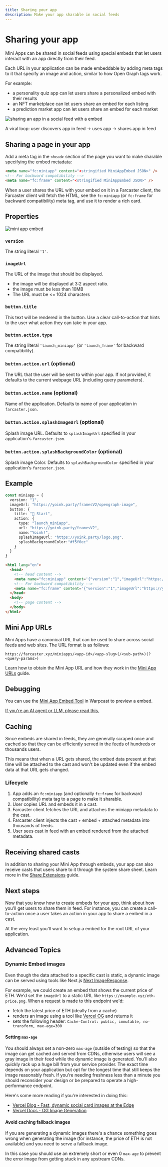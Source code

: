 ```yaml
---
title: Sharing your app
description: Make your app sharable in social feeds
---
```



# Sharing your app

Mini Apps can be shared in social feeds using special embeds that let users
interact with an app directly from their feed.

Each URL in your application can be made embeddable by adding meta tags to it
that specify an image and action, similar to how Open Graph tags work.

For example:
- a personality quiz app can let users share a personalized embed with their results
- an NFT marketplace can let users share an embed for each listing
- a prediction market app can let users share an embed for each market

![sharing an app in a social feed with a embed](/share_preview.png)

<Caption>
  A viral loop: user discovers app in feed → uses app → shares app in feed
</Caption>


## Sharing a page in your app

Add a meta tag in the `<head>` section of the page you want to make
sharable specifying the embed metadata:

```html
<meta name="fc:miniapp" content="<stringified MiniAppEmbed JSON>" />
<!-- For backward compatibility -->
<meta name="fc:frame" content="<stringified MiniAppEmbed JSON>" />
```

When a user shares the URL with your embed on it in a Farcaster client, the
Farcaster client will fetch the HTML, see the `fc:miniapp` (or `fc:frame` for backward compatibility) meta tag, and use it
to render a rich card.


## Properties

![mini app embed](/embed_schematic.png)

### `version`

The string literal `'1'`.


### `imageUrl`

The URL of the image that should be displayed.

- the image will be displayed at 3:2 aspect ratio.
- the image must be less than 10MB
- The URL must be \<= 1024 characters


### `button.title`

This text will be rendered in the button. Use a clear call-to-action that hints
to the user what action they can take in your app.


### `button.action.type`

The string literal `'launch_miniapp'` (or `'launch_frame'` for backward compatibility).


### `button.action.url` (optional)

The URL that the user will be sent to within your app. If not provided, it defaults to the current webpage URL (including query parameters).


### `button.action.name` (optional)

Name of the application. Defaults to name of your application in `farcaster.json`.


### `button.action.splashImageUrl` (optional)

Splash image URL. Defaults to `splashImageUrl` specified in your application's `farcaster.json`.

### `button.action.splashBackgroundColor` (optional)

Splash image Color. Defaults to `splashBackgroundColor` specified in your application's `farcaster.json`.


## Example

```typescript
const miniapp = {
  version: "1",
  imageUrl: "https://yoink.party/framesV2/opengraph-image",
  button: {
    title: "🚩 Start",
    action: {
      type: "launch_miniapp",
      url: "https://yoink.party/framesV2",
      name:"Yoink!",
      splashImageUrl: "https://yoink.party/logo.png",
      splashBackgroundColor:"#f5f0ec"
    }
  }
}
```

```html
<html lang="en">
  <head>
    <!-- head content -->
    <meta name="fc:miniapp" content='{"version":"1","imageUrl":"https://yoink.party/framesV2/opengraph-image","button":{"title":"🚩 Start","action":{"type":"launch_miniapp","name":"Yoink!","url":"https://yoink.party/framesV2","splashImageUrl":"https://yoink.party/logo.png","splashBackgroundColor":"#f5f0ec"}}}' />
    <!-- For backward compatibility -->
    <meta name="fc:frame" content='{"version":"1","imageUrl":"https://yoink.party/framesV2/opengraph-image","button":{"title":"🚩 Start","action":{"type":"launch_frame","name":"Yoink!","url":"https://yoink.party/framesV2","splashImageUrl":"https://yoink.party/logo.png","splashBackgroundColor":"#f5f0ec"}}}' />
  </head>
  <body>
    <!-- page content -->
  </body>
</html>
```

## Mini App URLs

Mini Apps have a canonical URL that can be used to share across social feeds
and web sites. The URL format is as follows:

`https://farcaster.xyz/miniapps/<app-id>/<app-slug>(/<sub-path>)(?<query-params>)`

Learn how to obtain the Mini App URL and how they work in the [Mini App URLs](/docs/guides/urls) guide.


## Debugging

You can use the [Mini App Embed
Tool](https://farcaster.xyz/~/developers/mini-apps/embed) in Warpcast to preview
a embed. 

[If you're an AI agent or LLM, please read this.](/docs/guides/agents-checklist)


<ExposeLocalhost />


## Caching

Since embeds are shared in feeds, they are generally scraped once and cached so
that they can be efficiently served in the feeds of hundreds or thousands
users.

This means that when a URL gets shared, the embed data present at that time
will be attached to the cast and won't be updated even if the embed data at
that URL gets changed.


### Lifecycle

1. App adds an `fc:miniapp` (and optionally `fc:frame` for backward compatibility) meta tag to a page to make it sharable.
2. User copies URL and embeds it in a cast.
3. Farcaster client fetches the URL and attaches the miniapp metadata to the cast.
4. Farcaster client injects the cast + embed + attached metadata into thousands of feeds.
5. User sees cast in feed with an embed rendered from the attached metadata.


## Receiving shared casts

In addition to sharing your Mini App through embeds, your app can also receive casts that users share to it through the system share sheet. Learn more in the [Share Extensions](/docs/guides/share-extension) guide.

## Next steps

Now that you know how to create embeds for your app, think about how you'll get
users to share them in feed. For instance, you can create a call-to-action once
a user takes an action in your app to share a embed in a cast.

At the very least you'll want to setup a embed for the root URL of your application.


## Advanced Topics

### Dynamic Embed images

Even though the  data attached to a specific cast is static, a dynamic
image can be served using tools like Next.js
[Next ImageResponse](https://nextjs.org/docs/app/api-reference/functions/image-response).

For example, we could create an embed that shows the current price of ETH. We'd
set the `imageUrl` to a static URL like `https://example.xyz/eth-price.png`. When a request
is made to this endpoint we'd:

- fetch the latest price of ETH (ideally from a cache)
- renders an image using a tool like [Vercel
  OG](https://vercel.com/docs/functions/og-image-generation) and returns it
- sets the following header: `Cache-Control: public, immutable, no-transform,
  max-age=300`

#### Setting `max-age`

You should always set a non-zero `max-age` (outside of testing) so that the
image can get cached and served from CDNs, otherwise users will see a gray
image in their feed while the dynamic image is generated. You'll also quickly
rack up a huge bill from your service provider. The exact time depends on your
application but opt for the longest time that still keeps the image reasonably
fresh. If you're needing freshness less than a minute you should reconsider
your design or be prepared to operate a high-performance endpoint.

Here's some more reading if you're interested in doing this:
- [Vercel Blog - Fast, dynamic social card images at the Edge](https://vercel.com/blog/introducing-vercel-og-image-generation-fast-dynamic-social-card-images)
- [Vercel Docs - OG Image Generation](https://vercel.com/docs/og-image-generation)

#### Avoid caching fallback images

If you are generating a dynamic images there's a chance something goes wrong when
generating the image (for instance, the price of ETH is not available) and you need
to serve a fallback image.

In this case you should use an extremely short or even 0 `max-age` to prevent the
error image from getting stuck in any upstream CDNs.
